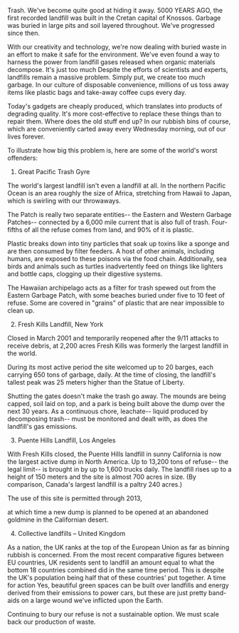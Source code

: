 Trash. We've become quite good at hiding it away.
5000 YEARS AGO, the first recorded landfill was built in the Cretan capital of Knossos. Garbage was buried in large pits and soil layered throughout. We've progressed since then.

With our creativity and technology, we're now dealing with buried waste in an effort to make it safe for the environment. We've even found a way to harness the power from landfill gases released when organic materials decompose.
It's just too much
Despite the efforts of scientists and experts, landfills remain a massive problem. Simply put, we create too much garbage. In our culture of disposable convenience, millions of us toss away items like plastic bags and take-away coffee cups every day.

Today's gadgets are cheaply produced, which translates into products of degrading quality. It's more cost-effective to replace these things than to repair them. Where does the old stuff end up? In our rubbish bins of course, which are conveniently carted away every Wednesday morning, out of our lives forever.

To illustrate how big this problem is, here are some of the world's worst offenders:

1. Great Pacific Trash Gyre 

The world's largest landfill isn't even a landfill at all. In the northern Pacific Ocean is an area roughly the size of Africa, stretching from Hawaii to Japan, which is swirling with our throwaways.

The Patch is really two separate entities-- the Eastern and Western Garbage Patches-- connected by a 6,000 mile current that is also full of trash. Four-fifths of all the refuse comes from land, and 90% of it is plastic.

Plastic breaks down into tiny particles that soak up toxins like a sponge and are then consumed by filter feeders. A host of other animals, including humans, are exposed to these poisons via the food chain. Additionally, sea birds and animals such as turtles inadvertently feed on things like lighters and bottle caps, clogging up their digestive systems.

The Hawaiian archipelago acts as a filter for trash spewed out from the Eastern Garbage Patch, with some beaches buried under five to 10 feet of refuse. Some are covered in "grains" of plastic that are near impossible to clean up.

2. Fresh Kills Landfill, New York

Closed in March 2001 and temporarily reopened after the 9/11 attacks to receive debris, at 2,200 acres Fresh Kills was formerly the largest landfill in the world.

During its most active period the site welcomed up to 20 barges, each carrying 650 tons of garbage, daily. At the time of closing, the landfill's tallest peak was 25 meters higher than the Statue of Liberty.

Shutting the gates doesn't make the trash go away. The mounds are being capped, soil laid on top, and a park is being built above the dump over the next 30 years. As a continuous chore, leachate-- liquid produced by decomposing trash-- must be monitored and dealt with, as does the landfill's gas emissions.

3. Puente Hills Landfill, Los Angeles

With Fresh Kills closed, the Puente Hills landfill in sunny California is now the largest active dump in North America. Up to 13,200 tons of refuse-- the legal limit-- is brought in by up to 1,600 trucks daily. The landfill rises up to a height of 150 meters and the site is almost 700 acres in size. (By comparison, Canada's largest landfill is a paltry 240 acres.)

The use of this site is permitted through 2013,

at which time a new dump is planned to be opened at an abandoned goldmine in the Californian desert.

4. Collective landfills – United Kingdom

As a nation, the UK ranks at the top of the European Union as far as binning rubbish is concerned. From the most  recent comparative figures between EU countries, UK residents sent to landfill an amount equal to what the bottom 18 countries combined did in the same time period. This is despite the UK's population being half that of these countries' put together.
A time for action
Yes, beautiful green spaces can be built over landfills and energy derived from their emissions to power cars, but these are just pretty band-aids on a large wound we've inflicted upon the Earth.

Continuing to bury our refuse is not a sustainable option. We must scale back our production of waste.